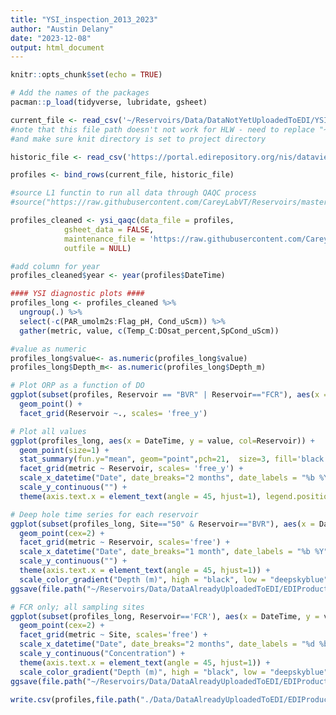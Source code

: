 ```yaml
---
title: "YSI_inspection_2013_2023"
author: "Austin Delany"
date: "2023-12-08"
output: html_document
---
```


```r

knitr::opts_chunk$set(echo = TRUE)

# Add the names of the packages 
pacman::p_load(tidyverse, lubridate, gsheet)
```

```r
current_file <- read_csv('~/Reservoirs/Data/DataNotYetUploadedToEDI/YSI_PAR/ysi_L1.csv', col_types = cols())
#note that this file path doesn't not work for HLW - need to replace "~/Reservoirs" with "."
#and make sure knit directory is set to project directory

historic_file <- read_csv('https://portal.edirepository.org/nis/dataviewer?packageid=edi.198.11&entityid=6e5a0344231de7fcebbe6dc2bed0a1c3', col_types = cols())
```

```r
profiles <- bind_rows(current_file, historic_file)
```

```r
#source L1 functin to run all data through QAQC process
#source("https://raw.githubusercontent.com/CareyLabVT/Reservoirs/master/Scripts/L1_functions/ysi_create.R")

profiles_cleaned <- ysi_qaqc(data_file = profiles,
            gsheet_data = FALSE,
            maintenance_file = 'https://raw.githubusercontent.com/CareyLabVT/Reservoirs/master/Data/DataNotYetUploadedToEDI/YSI_PAR/maintenance_log.csv',
            outfile = NULL)
```

```r
#add column for year
profiles_cleaned$year <- year(profiles$DateTime)

#### YSI diagnostic plots #### 
profiles_long <- profiles_cleaned %>%
  ungroup(.) %>%
  select(-c(PAR_umolm2s:Flag_pH, Cond_uScm)) %>%
  gather(metric, value, c(Temp_C:DOsat_percent,SpCond_uScm)) 

#value as numeric
profiles_long$value<- as.numeric(profiles_long$value)
profiles_long$Depth_m<- as.numeric(profiles_long$Depth_m)

```

```r
# Plot ORP as a function of DO
ggplot(subset(profiles, Reservoir == "BVR" | Reservoir=="FCR"), aes(x = DO_mgL, y = ORP_mV, col = Reservoir)) + 
  geom_point() + 
  facet_grid(Reservoir ~., scales= 'free_y')
```

```r
# Plot all values
ggplot(profiles_long, aes(x = DateTime, y = value, col=Reservoir)) +
  geom_point(size=1) +
  stat_summary(fun.y="mean", geom="point",pch=21,  size=3, fill='black') +
  facet_grid(metric ~ Reservoir, scales= 'free_y') +
  scale_x_datetime("Date", date_breaks="2 months", date_labels = "%b %Y") +
  scale_y_continuous("") +
  theme(axis.text.x = element_text(angle = 45, hjust=1), legend.position='none')
```

```r
# Deep hole time series for each reservoir
ggplot(subset(profiles_long, Site=="50" & Reservoir=="BVR"), aes(x = DateTime, y = value, col=Depth_m)) +
  geom_point(cex=2) +
  facet_grid(metric ~ Reservoir, scales='free') +
  scale_x_datetime("Date", date_breaks="1 month", date_labels = "%b %Y") +
  scale_y_continuous("") +
  theme(axis.text.x = element_text(angle = 45, hjust=1)) +
  scale_color_gradient("Depth (m)", high = "black", low = "deepskyblue")
ggsave(file.path("~/Reservoirs/Data/DataAlreadyUploadedToEDI/EDIProductionFiles/MakeEMLYSI_PAR_secchi/2023/Figures/YSI_depths_2023.jpg"),width=3.5, height=4)
```

```r
# FCR only; all sampling sites 
ggplot(subset(profiles_long, Reservoir=='FCR'), aes(x = DateTime, y = value, col=Depth_m)) +
  geom_point(cex=2) +
  facet_grid(metric ~ Site, scales='free') +
  scale_x_datetime("Date", date_breaks="2 months", date_labels = "%d %b") +
  scale_y_continuous("Concentration") +
  theme(axis.text.x = element_text(angle = 45, hjust=1)) +
  scale_color_gradient("Depth (m)", high = "black", low = "deepskyblue")
ggsave(file.path("~/Reservoirs/Data/DataAlreadyUploadedToEDI/EDIProductionFiles/MakeEMLYSI_PAR_secchi/2023/Figures/FCR_YSIbySite_2023.jpg"),width=3.5, height=4)
```


```r
write.csv(profiles,file.path("./Data/DataAlreadyUploadedToEDI/EDIProductionFiles/MakeEMLYSI_PAR_secchi/2023/Data/YSI_PAR_profiles_2013-2023.csv"), row.names=FALSE)
```

